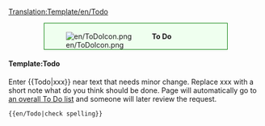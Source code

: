 <noinclude>[[Translation:Template/en/Todo]]</noinclude><div style="background-color:#efffef; border: 1px solid #007c00; padding:0.2em; margin:1em 5em"><div style="float:left;">[[File:en/ToDoIcon.png]]</div><div style="margin-left:40px"><strong>To Do</strong><br />{{{1|Whoever added this template didn't specify what was to be done, so it should be removed or updated with the correct action.}}}</div></div>
<includeonly>{{{2|[[Category:en/To do]]}}}</includeonly>
<noinclude>
====Template:Todo====
Enter <nowiki>{{</nowiki>Todo<nowiki>|xxx}}</nowiki> near text that needs minor change. Replace xxx with a short note what do you think should be done. Page will automatically go to [[:Category:en/To do|an overall To Do list]] and someone will later review the request.
<pre>{{en/Todo|check spelling}}</pre>
</noinclude>